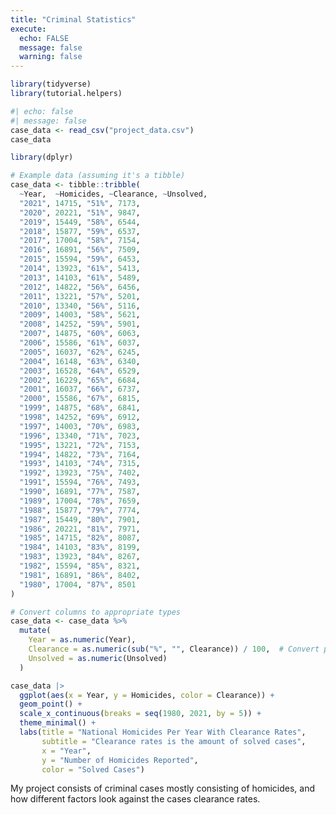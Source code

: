 ```yaml
---
title: "Criminal Statistics"
execute: 
  echo: FALSE
  message: false
  warning: false
---
```


```r
library(tidyverse)
library(tutorial.helpers)
```

```r
#| echo: false
#| message: false
case_data <- read_csv("project_data.csv")
case_data
```

```r
library(dplyr)

# Example data (assuming it's a tibble)
case_data <- tibble::tribble(
  ~Year,  ~Homicides, ~Clearance, ~Unsolved,
  "2021", 14715, "51%", 7173,
  "2020", 20221, "51%", 9847,
  "2019", 15449, "58%", 6544,
  "2018", 15877, "59%", 6537,
  "2017", 17004, "58%", 7154,
  "2016", 16891, "56%", 7509,
  "2015", 15594, "59%", 6453,
  "2014", 13923, "61%", 5413,
  "2013", 14103, "61%", 5489,
  "2012", 14822, "56%", 6456,
  "2011", 13221, "57%", 5201,
  "2010", 13340, "56%", 5116,
  "2009", 14003, "58%", 5621,
  "2008", 14252, "59%", 5901,
  "2007", 14875, "60%", 6063,
  "2006", 15586, "61%", 6037,
  "2005", 16037, "62%", 6245,
  "2004", 16148, "63%", 6340,
  "2003", 16528, "64%", 6529,
  "2002", 16229, "65%", 6684,
  "2001", 16037, "66%", 6737,
  "2000", 15586, "67%", 6815,
  "1999", 14875, "68%", 6841,
  "1998", 14252, "69%", 6912,
  "1997", 14003, "70%", 6983,
  "1996", 13340, "71%", 7023,
  "1995", 13221, "72%", 7153,
  "1994", 14822, "73%", 7164,
  "1993", 14103, "74%", 7315,
  "1992", 13923, "75%", 7402,
  "1991", 15594, "76%", 7493,
  "1990", 16891, "77%", 7587,
  "1989", 17004, "78%", 7659,
  "1988", 15877, "79%", 7774,
  "1987", 15449, "80%", 7901,
  "1986", 20221, "81%", 7971,
  "1985", 14715, "82%", 8087,
  "1984", 14103, "83%", 8199,
  "1983", 13923, "84%", 8267,
  "1982", 15594, "85%", 8321,
  "1981", 16891, "86%", 8402,
  "1980", 17004, "87%", 8501
)

# Convert columns to appropriate types
case_data <- case_data %>%
  mutate(
    Year = as.numeric(Year),
    Clearance = as.numeric(sub("%", "", Clearance)) / 100,  # Convert percentage to numeric
    Unsolved = as.numeric(Unsolved)
  )
```


```r
case_data |>
  ggplot(aes(x = Year, y = Homicides, color = Clearance)) + 
  geom_point() + 
  scale_x_continuous(breaks = seq(1980, 2021, by = 5)) + 
  theme_minimal() + 
  labs(title = "National Homicides Per Year With Clearance Rates",
       subtitle = "Clearance rates is the amount of solved cases",
       x = "Year",
       y = "Number of Homicides Reported",
       color = "Solved Cases")
```

My project consists of criminal cases mostly consisting of homicides, and how different factors look against the cases clearance rates. 
